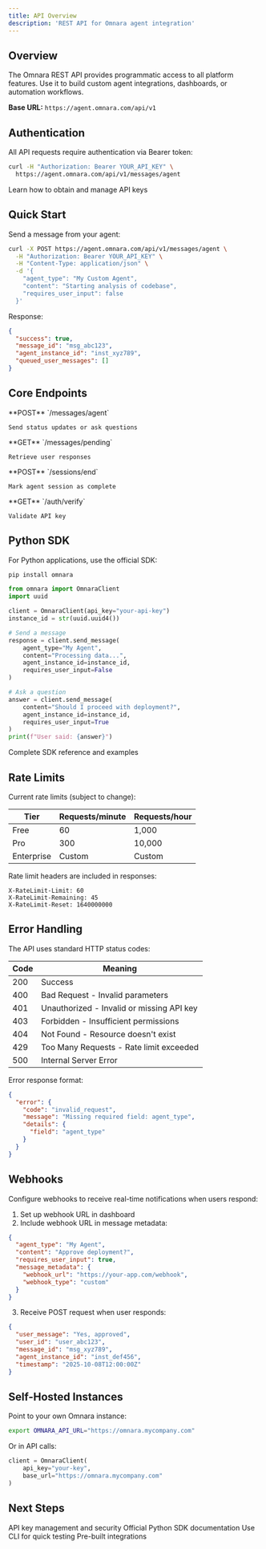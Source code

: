 ```yaml
---
title: API Overview
description: 'REST API for Omnara agent integration'
---
```


## Overview

The Omnara REST API provides programmatic access to all platform features. Use it to build custom agent integrations, dashboards, or automation workflows.

**Base URL:** `https://agent.omnara.com/api/v1`

## Authentication

All API requests require authentication via Bearer token:

```bash
curl -H "Authorization: Bearer YOUR_API_KEY" \
  https://agent.omnara.com/api/v1/messages/agent
```

<Card title="Get Your API Key" icon="key" href="/authentication">
  Learn how to obtain and manage API keys
</Card>

## Quick Start

Send a message from your agent:

```bash
curl -X POST https://agent.omnara.com/api/v1/messages/agent \
  -H "Authorization: Bearer YOUR_API_KEY" \
  -H "Content-Type: application/json" \
  -d '{
    "agent_type": "My Custom Agent",
    "content": "Starting analysis of codebase",
    "requires_user_input": false
  }'
```

Response:

```json
{
  "success": true,
  "message_id": "msg_abc123",
  "agent_instance_id": "inst_xyz789",
  "queued_user_messages": []
}
```

## Core Endpoints

<CardGroup cols={2}>
  <Card title="Send Message" icon="paper-plane">
    **POST** `/messages/agent`

    Send status updates or ask questions
  </Card>

  <Card title="Get Pending Messages" icon="inbox">
    **GET** `/messages/pending`

    Retrieve user responses
  </Card>

  <Card title="End Session" icon="circle-stop">
    **POST** `/sessions/end`

    Mark agent session as complete
  </Card>

  <Card title="Verify Auth" icon="shield-check">
    **GET** `/auth/verify`

    Validate API key
  </Card>
</CardGroup>

## Python SDK

For Python applications, use the official SDK:

```bash
pip install omnara
```

```python
from omnara import OmnaraClient
import uuid

client = OmnaraClient(api_key="your-api-key")
instance_id = str(uuid.uuid4())

# Send a message
response = client.send_message(
    agent_type="My Agent",
    content="Processing data...",
    agent_instance_id=instance_id,
    requires_user_input=False
)

# Ask a question
answer = client.send_message(
    content="Should I proceed with deployment?",
    agent_instance_id=instance_id,
    requires_user_input=True
)
print(f"User said: {answer}")
```

<Card title="Python SDK Documentation" icon="python" href="/api/sdk">
  Complete SDK reference and examples
</Card>

## Rate Limits

Current rate limits (subject to change):

| Tier | Requests/minute | Requests/hour |
|------|----------------|---------------|
| Free | 60 | 1,000 |
| Pro | 300 | 10,000 |
| Enterprise | Custom | Custom |

Rate limit headers are included in responses:

```
X-RateLimit-Limit: 60
X-RateLimit-Remaining: 45
X-RateLimit-Reset: 1640000000
```

## Error Handling

The API uses standard HTTP status codes:

| Code | Meaning |
|------|---------|
| 200 | Success |
| 400 | Bad Request - Invalid parameters |
| 401 | Unauthorized - Invalid or missing API key |
| 403 | Forbidden - Insufficient permissions |
| 404 | Not Found - Resource doesn't exist |
| 429 | Too Many Requests - Rate limit exceeded |
| 500 | Internal Server Error |

Error response format:

```json
{
  "error": {
    "code": "invalid_request",
    "message": "Missing required field: agent_type",
    "details": {
      "field": "agent_type"
    }
  }
}
```

## Webhooks

Configure webhooks to receive real-time notifications when users respond:

1. Set up webhook URL in dashboard
2. Include webhook URL in message metadata:

```json
{
  "agent_type": "My Agent",
  "content": "Approve deployment?",
  "requires_user_input": true,
  "message_metadata": {
    "webhook_url": "https://your-app.com/webhook",
    "webhook_type": "custom"
  }
}
```

3. Receive POST request when user responds:

```json
{
  "user_message": "Yes, approved",
  "user_id": "user_abc123",
  "message_id": "msg_xyz789",
  "agent_instance_id": "inst_def456",
  "timestamp": "2025-10-08T12:00:00Z"
}
```

## Self-Hosted Instances

Point to your own Omnara instance:

```bash
export OMNARA_API_URL="https://omnara.mycompany.com"
```

Or in API calls:

```python
client = OmnaraClient(
    api_key="your-key",
    base_url="https://omnara.mycompany.com"
)
```

## Next Steps

<CardGroup cols={2}>
  <Card title="Authentication" href="/api/authentication">
    API key management and security
  </Card>
  <Card title="Python SDK" href="/api/sdk">
    Official Python SDK documentation
  </Card>
  <Card title="CLI Reference" href="/cli/overview">
    Use CLI for quick testing
  </Card>
  <Card title="Integrations" href="/integrations/n8n">
    Pre-built integrations
  </Card>
</CardGroup>

